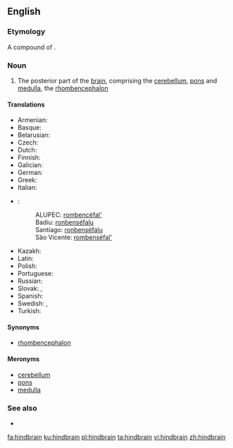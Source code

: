 ==English==
{{wikipedia}}

===Etymology===
A compound of {{compound|en|hind|brain}}.

===Noun===
{{en-noun}}

# {{lb|en|anatomy}} The posterior part of the [[brain]], comprising the [[cerebellum]], [[pons]] and [[medulla]], the [[rhombencephalon]]

====Translations====
{{trans-top|hindbrain}}
* Armenian: {{t|hy|հետին ուղեղ|sc=Armn}}
* Basque: {{t|eu|erronbentzefalo}}
* Belarusian: {{t|be|задні мозг|sc=Cyrl}}
* Czech: {{t|cs|zadní mozek|m}}
* Dutch: {{t|nl|ruithersenen}}
* Finnish: {{t|fi|ruutuaivot}}
* Galician: {{t+|gl|rombencéfalo|m}}
* German: {{t|de|Rautenhirn}}
* Greek: {{t|el|ρομβεγκέφαλος}}
* Italian: {{t|it|rombencefalo|m}}
{{trans-mid}}
* {{ttbc|kea}}:<!-- what are these sub-items? how they should be marked up? -->
*: ALUPEC: [[rombencéfal']]
*: Badiu: [[ronbenséfalu]]
*: Santiago: [[ronbenséfalu]]
*: São Vicente: [[rombenséfal']]
* Kazakh: {{t|kk|артқы ми|sc=Cyrl}}
* Latin: {{t|la|rhombencephalon}}
* Polish: {{t|pl|tyłomózgowie}}
* Portuguese: {{t|pt|rombencéfalo}}
* Russian: {{t|ru|задни́й мозг}}
* Slovak: {{t|sk|zadný mozog}}, {{t|sk|kosohranový mozog}}
* Spanish: {{t|es|rombencéfalo}}
* Swedish: {{t+|sv|bakhjärna}}, {{t+|sv|rombencefalon}}
* Turkish: {{t|tr|art beyin}}
{{trans-bottom}}

====Synonyms====
* [[rhombencephalon]]

====Meronyms====
* [[cerebellum]]
* [[pons]]
* [[medulla]]

===See also===
* {{l|en|afterbrain}}

[[fa:hindbrain]]
[[ku:hindbrain]]
[[pl:hindbrain]]
[[ta:hindbrain]]
[[vi:hindbrain]]
[[zh:hindbrain]]